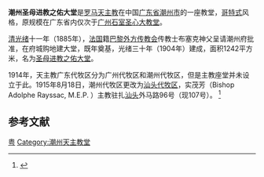 {{coord|23|40|11|N|116|38|35|E|scale:200000|display=title}}
'''潮州圣母进教之佑大堂'''是[[罗马天主教|罗马天主教]]在中国[[广东省|广东省]][[潮州市|潮州市]]的一座教堂，[[哥特式|哥特式]]风格，原规模在广东省内仅次于[[广州|广州]][[石室圣心大教堂|石室圣心大教堂]]。

[[清|清]][[光绪|光绪]]十一年（1885年），[[法国|法国]]籍[[巴黎外方传教会|巴黎外方传教会]]传教士布塞克神父呈请潮州府批准，在府城购地建大堂，既年奠基，光绪三十年（1904年）建成，面积1242平方米，名为[[潮州圣母进教之佑大堂|圣母进教之佑大堂]]。

1914年，天主教广东代牧区分为广州代牧区和潮州代牧区，但是主教座堂并未设立于此。1915年8月18日，潮州代牧区更改为[[天主教汕头教区|汕头代牧区]]，实茂芳（Bishop Adolphe Rayssac, M.E.P. ）主教驻扎[[汕头|汕头]]外马路96号（现107号）。
<ref group="参">{{cite book|title=《汕头市志》2000版}}</ref>

==参考文献==
<references group="参"/>

[[Category:中国天主教堂|粤]]


[[Category:潮州天主教堂|Category:潮州天主教堂]]
